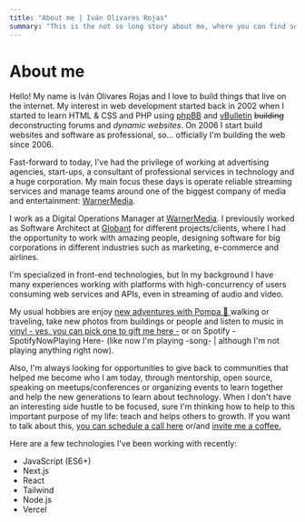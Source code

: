 ```yaml
---
title: "About me | Iván Olivares Rojas"
summary: "This is the not so long story about me, where you can find some interesting data about my life and experience."
---
```


# About me

Hello! My name is Iván Olivares Rojas and I love to build things that live on the internet. My interest in web development started back in 2002 when I started to learn HTML & CSS and PHP using [phpBB](https://www.phpbb.com) and [vBulletin](https://www.vbulletin.com) <del>building</del> deconstructing forums and *dynamic websites*. On 2006 I start build websites and software as professional, so... officially I'm building the web since 2006.

Fast-forward to today, I've had the privilege of working at advertising agencies, start-ups, a consultant of professional services in technology and a huge corporation. My main focus these days is operate reliable streaming services and manage teams around one of the biggest company of media and entertainment: [WarnerMedia](https://www.warnermedia.com).

I work as a Digital Operations Manager at [WarnerMedia](https://www.warnermedia.com). I previously worked as Software Architect at [Globant](https://www.globant.com) for different projects/clients, where I had the opportunity to work with amazing people, designing software for big corporations in different industries such as marketing, e-commerce and airlines.

I'm specialized in front-end technologies, but In my background I have many experiences working with platforms with high-concurrency of users consuming web services and APIs, even in streaming of audio and video.

My usual hobbies are enjoy [new adventures with Pompa 🐶 ](https://instagram.com/medicenpompa)  walking or traveling, take new photos from buildings or people and listen to music in [vinyl - yes, you can pick one to gift me here -](https://regalame.app/iolivares/vinilos) or on Spotify -SpotifyNowPlaying Here- (like now I'm playing -song- | although I'm not playing anything right now).

Also, I'm always looking for opportunities to give back to communities that helped me become who I am today, through mentorship, open source, speaking on meetups/conferences or organizing events to learn together and help the new generations to learn about technology. When I don't have an interesting side hustle to be focused, sure I'm thinking how to help to this important purpose of my life: teach and helps others to growth. If you want to talk about this, [you can schedule a call here](https://calendly.com/iolivares/15min) or/and [invite me a coffee.](https://www.paypal.me/ivanolivaresrojas/4)

Here are a few technologies I've been working with recently:

- JavaScript (ES6+)
- Next.js
- React
- Tailwind
- Node.js
- Vercel